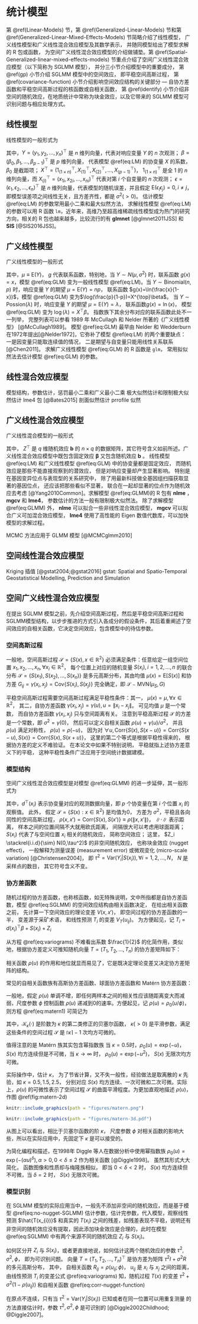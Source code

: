 # 统计模型 {#models}

第 \@ref(Linear-Models) 节，第 \@ref(Generalized-Linear-Models) 节和第 \@ref(Generalized-Linear-Mixed-Effects-Models) 节简略介绍了线性模型， 广义线性模型和广义线性混合效应模型及其数学表示， 并随同模型给出了模型求解的 R 包或函数， 为空间广义线性混合效应模型的介绍做铺垫。第 \@ref(Spatial-Generalized-linear-mixed-effects-models) 节重点介绍了空间广义线性混合效应模型（以下简称为 SGLMM 模型）， 并分三小节介绍模型中的重要成分， 第 \@ref(gp) 小节介绍 SGLMM 模型中的空间效应， 即平稳空间高斯过程， 第 \@ref(covariance-function) 小节介绍影响空间效应结构的关键部分 --- 自协方差函数和平稳空间高斯过程的核函数或自相关函数， 第 \@ref(identify) 小节介绍非空间的随机效应，在地质统计中常称为块金效应，以及它带来的 SGLMM 模型可识别问题与相应处理方式。

## 线性模型 {#Linear-Models}

线性模型的一般形式为

\begin{equation}
Y = X^{\top}\beta + \epsilon, \mathrm{E}(\epsilon) = 0, \mathrm{Cov}(\epsilon) = \sigma^2\mathbf{I}  (\#eq:LM)
\end{equation}

\noindent 其中，$Y = (y_1,y_2,\ldots,y_n)^{\top}$ 是 $n$ 维列向量，代表对响应变量 $Y$ 的 $n$ 次观测； $\beta = (\beta_0,\beta_1,\ldots,\beta_{p-1})^{\top}$ 是 $p$ 维列向量， 代表模型 \@ref(eq:LM) 的协变量 $X$ 的系数，$\beta_0$ 是截距项； $X^{\top} = (1_{(1\times n)}^{\top},X_{(1)}^{\top},X_{(2)}^{\top},\ldots,X_{(p-1)}^{\top})$， $1_{(1\times n)}^{\top}$ 是全 1 的 $n$ 维列向量，而 $X_{(i)}^{\top} = (x_{1i},x_{2i},\ldots,x_{ni})^{\top}$ 代表对第 $i$ 个自变量的 $n$ 次观测； $\epsilon = (\epsilon_1,\epsilon_2,\ldots,\epsilon_n)^{\top}$ 是 $n$ 维列向量，代表模型的随机误差，并且假定 $\mathrm{E}(\epsilon_i \epsilon_j) = 0, i \ne j$， 即模型误差项之间线性无关，且方差齐性，都是 $\sigma^2(>0)$。 估计模型 \@ref(eq:LM) 的参数常用最小二乘和最大似然方法， 求解线性模型 \@ref(eq:LM) 的参数可以用 R 函数 `lm`，近年来，高维乃至超高维稀疏线性模型成为热门的研究方向，相关的 R 包也越来越多，比较流行的有 **glmnet** [@glmnet2011JSS] 和 **SIS** [@SIS2016JSS]。

<!-- 最小二乘估计/最大似然估计 回归系数与方差 -->

## 广义线性模型 {#Generalized-Linear-Models}

广义线性模型的一般形式

\begin{equation}
g(\mu) = X^{\top}\beta  (\#eq:GLM)
\end{equation}

\noindent 其中，$\mu \equiv \mathrm{E}(Y)$， $g$ 代表联系函数，特别地，当 $Y \sim N(\mu,\sigma^2)$ 时，联系函数 $g(x) = x$，模型 \@ref(eq:GLM) 变为一般线性模型 \@ref(eq:LM)。当 $Y \sim \mathrm{Binomial}(n,p)$ 时，响应变量 $Y$ 的期望 $\mu =\mathrm{E}(Y) = np$， 联系函数 $g(x)=\ln(\frac{x}{1-x})$，模型 \@ref(eq:GLM) 变为$\log(\frac{p}{1-p})=X^{\top}\beta$。 当 $Y \sim \mathrm{Possion}(\lambda)$ 时，响应变量 $Y$ 的期望 $\mu =\mathrm{E}(Y) = \lambda$， 联系函数$g(x) = \ln(x)$， 模型 \@ref(eq:GLM) 变为 $\log(\lambda) = X^{\top}\beta$。 指数族下其余分布对应的联系函数此处不一一列举， 完整列表可以参看 1989 年 McCullagh 和 Nelder 所著的《广义线性模型》 [@McCullagh1989]。 模型 \@ref(eq:GLM) 最早由 Nelder 和 Wedderburn 在1972年提出[@Nelder1972]，它弥补了模型 \@ref(eq:LM) 的两个重要缺点： 一是因变量只能取连续值的情况， 二是期望与自变量只能用线性关系联系 [@Chen2011]。 求解广义线性模型 \@ref(eq:GLM) 的 R 函数是 `glm`， 常用拟似然法去估计模型 \@ref(eq:GLM) 的参数。

<!-- 最小二乘估计/极大似然估计 回归系数与方差 -->


## 线性混合效应模型 {#Linear-Mixed-Effects-Models}

模型结构，参数估计，惩罚最小二乘和广义最小二乘
极大似然估计和限制极大似然估计 lme4 包 [@Bates2015]
剖面似然估计 prrofile 似然

## 广义线性混合效应模型 {#Generalized-Linear-Mixed-Effects-Models} 

广义线性混合模型的一般形式

\begin{equation}
g(\mu) = X^{\top}\boldsymbol{\beta} + Z^{\top}\mathbf{b}  (\#eq:GLMM)
\end{equation}

\noindent 其中， $Z^{\top}$ 是 $q$ 维随机效应 $\mathbf{b}$ 的 $n \times q$ 的数据矩阵，其它符号含义如前所述。广义线性混合效应模型中既包含固定效应 $\boldsymbol{\beta}$ 又包含随机效应 $\mathbf{b}$ 。 线性模型 \@ref(eq:LM) 和广义线性模型 \@ref(eq:GLM) 中的协变量都是固定效应， 而随机效应是那些不能直接观察到的潜效应， 但是对响应变量却产生显著影响。 特别是在基因变异位点与表现型的关系研究中， 除了用最新科技做全基因组扫描获取显著的基因位点， 还应该把那些看似不显著， 联合在一起却显著的位点作为随机效应去考虑 [@Yang2010Common]。求解模型 \@ref(eq:GLMM)的 R 包有 **nlme** ，**mgcv**  和 **lme4**， 参数估计的方法一般有限制极大似然法。 除了求解模型 \@ref(eq:GLMM) 外， **nlme** 可以拟合一些非线性混合效应模型， **mgcv** 可以拟合广义可加混合效应模型， **lme4** 使用了高性能的 Eigen 数值代数库，可以加快模型的求解过程。

MCMC 方法应用于 GLMM 模型 [@MCMCglmm2010]


## 空间线性混合效应模型

Kriging 插值 [@gstat2004;@gstat2016]
gstat: Spatial and Spatio-Temporal Geostatistical Modelling, Prediction and Simulation




## 空间广义线性混合效应模型 {#Spatial-Generalized-linear-mixed-effects-models}

在提出 SGLMM 模型之前，先介绍空间高斯过程，然后是平稳空间高斯过程和SGLMM模型结构，以步步推进的方式引入各成分的假设条件，其后着重阐述了空间效应的自相关函数，它决定空间效应，包含模型中的待估参数。

### 空间高斯过程 {#gp}

一般地，空间高斯过程 $\mathcal{S} = \{S(x),x\in\mathbb{R}^2\}$ 必须满足条件：任意给定一组空间位置 $x_1,x_2,\ldots,x_n, \forall x_{i} \in \mathbb{R}^2$， 每个位置上对应的随机变量 $S(x_i), i = 1,2,\ldots,n$ 的联合分布 $\mathcal{S} = \{S(x_1), S(x_2),\ldots,S(x_n)\}$ 是多元高斯分布，其由均值 $\mu(x) = \mathrm{E}[S(x)]$ 和协方差 $G_{ij} = \gamma(x_i,x_j) = \mathrm{Cov}\{S(x_i),S(x_j)\}$ 完全确定，即 $\mathcal{S} \sim \mathrm{MVN}(\mu_{S},G)$

平稳空间高斯过程需要空间高斯过程满足平稳性条件：其一， $\mu(x) = \mu, \forall x \in \mathbb{R}^2$， 其二，自协方差函数 $\gamma(x_i,x_j) = \gamma(u),u=\|x_{i} - x_{j}\|$。 可见均值 $\mu$ 是一个常数， 而自协方差函数 $\gamma(x_i,x_j)$ 只与空间距离有关。 注意到平稳高斯过程 $\mathcal{S}$ 的方差是一个常数，即 $\sigma^2 = \gamma(0)$， 然后可以定义自相关函数 $\rho(u) = \gamma(u)/\sigma^2$， 并且 $\rho(u)$ 满足对称性， $\rho(u) = \rho(-u)$， 因为对 $\forall u, \mathrm{Corr}\{S(x),S(x-u)\} = \mathrm{Corr}\{S(x-u), S(x)\} = \mathrm{Corr}\{S(x),S(x+u)\}$， 这里的第二个等式是根据平稳性得来的， 根据协方差的定义不难验证。 在本论文中如果不特别说明， 平稳就指上述协方差意义下的平稳， 这种平稳性条件广泛应用于空间统计数据建模。

### 模型结构 {#intro-sglmm}

空间广义线性混合效应模型是对模型 \@ref(eq:GLMM) 的进一步延伸，其一般形式为

\begin{equation}
g(\mu_i) = d(x_i)^{\top}\beta + S(x_i) + Z_i (\#eq:SGLMM)
\end{equation}

\noindent 其中，$d^{\top}(x_i)$ 表示协变量对应的观测数据向量，即 $p$ 个协变量在第 $i$ 个位置 $x_i$ 的观察值。 此外， 假定 $\mathcal{S} = \{S(x): x \in \mathbb{R}^2\}$ 是均值为0， 方差为 $\sigma^2$，平稳且各向同性的空间高斯过程， $\rho(x,x') = \mathrm{Corr}\{S(x),S(x')\} \equiv \rho(\|x,x'\|)$， $\|\cdot\|$ 表示距离， 样本之间的位置间隔不大就用欧氏距离， 间隔很大可以考虑用球面距离； $S(x_i)$ 代表了与空间位置 $x_i$ 相关的随机效应， 简称空间效应； 这里， $Z_i \stackrel{i.i.d}{\sim} N(0,\tau^2)$ 的非空间随机效应， 也称块金效应 (nugget effect)， 一般解释为测量误差 (measurement error) 或微观变化 (micro-scale variation) [@Christensen2004]， 即 $\tau^2=\mathrm{Var}(Y_{i}|S(x_{i})),\forall i = 1,2, \ldots, N$， $N$ 是采样点的数目， 其它符号含义不变。


### 协方差函数 {#covariance-function}

随机过程的协方差函数，也称核函数，如无特殊说明，文中所指都是自协方差函数，模型 \@ref(eq:SGLMM) 的空间效应结构由相关函数决定， 在给出相关函数之前， 先计算一下空间效应的理论变差 $V(x,x')$， 即空间过程的协方差函数的一半， 变差源于采矿术语， 和线性预测 $T_{i}$ 的变差 $V_{T}(u_{ij})$。 为方便起见，记 $T_{i} = d(x_i)^{\top}\beta + S(x_i) + Z_i$

\begin{equation}
\begin{aligned}
V(x,x') 
&= \frac{1}{2}\mathrm{Var}\{S(x)-S(x')\}\\
&= \frac{1}{2}\mathrm{Cov}(S(x)-S(x'),S(x)-S(x'))\\
&= \frac{1}{2}\{E[S(x)-S(x')][S(x)-S(x')]-[E(S(x)-S(x'))]^2\}\\
&= \sigma^2-\mathrm{Cov}(S(x),S(x'))=\sigma^2\{1-\rho(u)\}\\
V_{T}(u_{ij})
&= \frac{1}{2}\mathrm{Var}\{T_{i}(x)-T_{j}(x)\} \\
&= \frac{1}{2}\mathrm{E}[(T_{i}-T_{j})^2]=\tau^2+\sigma^2(1-\rho(u_{ij})) 
\end{aligned} (\#eq:variograms)
\end{equation}

\noindent 从方程 \@ref(eq:variograms) 不难看出系数 $\frac{1}{2}$ 的化简作用，类似地，根据协方差定义可推知随机向量 $T = (T_1,T_2,\ldots,T_n)$ 的协方差矩阵如下：

\begin{equation}
\begin{aligned}
\mathrm{Cov}(T_{i}(x),T_{i}(x)) &= \mathrm{E}[S(x_i)]^2 + \mathrm{E}Z_{i}^{2}= \sigma^2+\tau^2 \\
\mathrm{Cov}(T_{i}(x),T_{j}(x)) &= \mathrm{E}[S(x_i)S(x_j)]  = \sigma^2\rho(u_{ij})
\end{aligned}
\end{equation}

\noindent 相关函数 $\rho(u)$ 的作用和地位就显而易见了，它是既决定理论变差又决定协方差矩阵的结构。

常见的自相关函数族有高斯协方差函数、球面协方差函数和 Matérn 协方差函数：

\begin{equation}
\rho(u)=\{2^{\kappa -1}\Gamma(\kappa)\}^{-1}(u/\phi)^{\kappa}\mathcal{K}_{\kappa}(u/\phi),u > 0 (\#eq:matern1)
\end{equation}

\noindent 一般地，假定 $\rho(u)$ 单调不增，即任何两样本之间的相关性应该随距离变大而减弱，尺度参数 $\phi$ 控制函数 $\rho(u)$ 递减到0的速率。方便起见，记 $\rho(u) = \rho_{0}(u/\phi)$，则方程 \@ref(eq:matern1) 可简记为

\begin{equation}
\rho_{0}(u)=\{2^{\kappa -1}\Gamma(\kappa)\}^{-1}(u)^{\kappa}\mathcal{K}_{\kappa}(u),u > 0 (\#eq:matern2)
\end{equation}

\noindent 其中，$\mathcal{K}_{\kappa}(\cdot)$ 是阶数为 $\kappa$ 的第二类修正的贝塞尔函数， $\kappa(>0)$ 是平滑参数，满足这些条件的空间过程 $\mathcal{S}$ 是 $\lceil\kappa\rceil-1$ 次均方可微的。

值得注意的是 Matérn 族其实包含幂指数族
\noindent 当 $\kappa = 0.5$时，$\rho_{0}(u) = \exp(-u)$， $S(x)$ 均方连续但是不可微，当 $\kappa \to \infty$ 时， $\rho_{0}(u) = \exp(-u^2)$， $S(x)$ 无限次均方可微。

实际操作中，估计 $\kappa$， 为了节省计算，又不失一般性，经验做法是取离散的 $\kappa$ 先验，如 $\kappa = 0.5, 1.5, 2.5$， 分别对应 $S(x)$ 均方连续、一次可微和二次可微。实际上，$\rho(u)$ 的可微性表示了空间过程 $\mathcal{S}$ 的曲面平滑程度。为更加直观地描述 $\rho(u)$，作图 \@ref(fig:matern-2d)
<!-- 和图 \@ref(fig:matern-3d)  -->

```{r matern-2d,echo=FALSE,fig.cap="固定尺度参数，相关函数随距离的变化（左）；固定贝塞尔函数的阶，相关函数随距离的变化（右）"}
knitr::include_graphics(path = "figures/matern.png")
```
```{r matern-3d,echo=FALSE,fig.cap="相关函数随贝塞尔函数的阶和尺度参数的变化，横轴表示尺度参数，纵轴表示贝塞尔函数的阶（从蓝到红，相关性由弱变强）",include=FALSE}
knitr::include_graphics(path = "figures/matern-3d.pdf")
```

从图上可以看出，相比于贝塞尔函数的阶 $\kappa$， 尺度参数 $\phi$ 对相关函数的影响大些，所以在实际应用中，先固定下 $\kappa$ 是可以接受的。

为简化编程和描述，在1998年 Diggle 等人在数据分析中使用幂指数族 $\rho_{0}(u) = \exp(-(\alpha u)^{\delta}), \alpha > 0, 0 < \delta \leq 2$ 作为相关函数 [@Diggle1998]。 虽然其形式大大简化， 函数图像和性质却与梅隆族相似， 即当 $0 < \delta < 2$ 时， $S(x)$ 均方连续但不可微，当 $\delta = 2$ 时， $S(x)$ 无限次可微。

### 模型识别 {#identify}

在 SGLMM 模型的实际应用当中，一般先不添加非空间的随机效应，而是基于模型 \@ref(eq:no-nugget-SGLMM) 估计参数，估计完参数，代入模型，观察线性预测 $\hat{T(x_{i})}$ 和真实的 $T(x_i)$ 之间的残差，如残差表现不平稳，说明还有非空间的随机效应没有提取，因此添加块金效应是合理的，此时在模型 \@ref(eq:SGLMM) 中有两个来源不同的随机效应 $Z_{i}$ 与 $S(x_i)$。

\begin{equation}
g(\mu_i) = d(x_i)^{\top}\beta + S(x_i) (\#eq:no-nugget-SGLMM)
\end{equation}

如何区分开 $Z_{i}$ 与 $S(x_i)$，或者更直接地说，如何估计这两个随机效应的参数 $\tau^2, \sigma^2, \phi$， 即为可识别问题。 向量 $T = (T_1,T_2,\ldots,T_n)^{\top}$ 是协方差为矩阵 $\tau^2I + \sigma^2R$ 的多元高斯分布， 其中， 自相关函数 $R_{ij} = \rho(u_{ij}; \phi)$， $u_{ij}$ 是 $x_i$ 与 $x_j$ 之间的距离，由线性预测 $T_{i}$ 的变差公式 \@ref(eq:variograms) 知，随机过程 $T(x)$ 的变差 $\tau^2 + \sigma^2(1-\rho(u_{ij}))$ 和自相关函数 \@ref(eq:corr-nugget-function) 

\begin{equation}
\rho^{\star}(u) =
\begin{cases}
                                     1 & : x_{i} = x_{j}  \\
\sigma^2\rho(u_{ij})/(\sigma^2+\tau^2) & : x_{i} \neq x_{j}
\end{cases} (\#eq:corr-nugget-function)
\end{equation}

\noindent 在原点不连续，只有当 $\tau^2 = \mathrm{Var}(Y_i|S(x_i))$ 已知或者在同一位置可以用重复测量 的方法直接估计时，参数 $\tau^2, \sigma^2, \phi$ 是可识别的 [@Diggle2002Childhood; @Diggle2007]。

<!-- 如果诊断到不可忽略的非空间效应[@Christensen2004]， -->
<!-- ### 先验分布 {#prior} -->
<!-- 基于贝叶斯框架实现模型\@ref(eq:SGLMM)的参数估计和预测，必然使用 MCMC 算法，自然地，需要指定模型参数 $\boldsymbol{\theta} = (\beta,\tau^2,\sigma^2,\phi)$ 的先验分布，对于 $\beta$，选择相互独立的均匀先验，而对于参数 $\tau^2,\sigma^2,\phi$，选取如下模糊先验： -->
<!-- $$f(\tau^2) \propto \frac{1}{\tau^2};f(\sigma^2) \propto \frac{1}{\sigma^2};f(\phi) \propto \frac{1}{\phi^2}$$ -->
<!-- \noindent 其中，$\tau^2$ 和 $\sigma^2$ 为杰弗里斯先验，2002年 Peter J. Diggle 提出如下的分布 -->
<!-- \begin{equation*} -->
<!-- \log(\nu^2),\log(\sigma^2),\log(\phi)  \sim \text{正态分布}   -->
<!-- \end{equation*} -->
<!-- 这些无信息先验分布的选择是出于实用和经验的考虑（意思就是说可以取别的），只要使得马尔科夫链 收敛即可，实际操作中，我们还选取不同初始值，产生多条链，同时去掉迭代初始阶段产生的比较发散的值，在链条收敛的情况下，可以把它当作后验分布产生的样本，然后依据该样本估计后验分布的参数。这些无信息的先验分布的选择对最终结果几乎没有影响，这是贝叶斯非常棒的部分，贝叶斯推断方法也得以被广泛应用[@mao2006]。 -->
<!-- 作为模型 \@ref(eq:SGLMM) 求解和展示的首选工具 --- R 语言在空间数据分析与可视化方面呈现越来越流行的趋势，从早些年的 lattice 图形 [@lattice2008] 到如今的 ggplot2 图形[@ggplot22016]，操作空间数据的 sp 对象也发展为 sf 对象，还整合了不少第三方软件和服务，如基于 Google Maps 和 Google Earth 的交互式空间可视化。下面就求解模型 \@ref(eq:SGLMM)的三类算法 --- 贝叶斯方法、似然方法和低秩近似方法进行详细阐述。 -->
